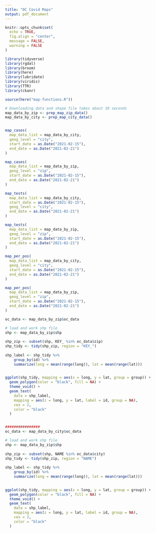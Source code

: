 ```yaml
---
title: "OC Covid Maps"
output: pdf_document
---
```


```r
knitr::opts_chunk$set(
  echo = TRUE,
  fig.align = "center",
  message = FALSE,
  warning = FALSE
)
```


```r
library(tidyverse)
library(rgdal)
library(broom)
library(here)
library(lubridate)
library(viridis)
library(TTR)
library(ckanr)

source(here("map-functions.R"))
```


```r
# Downloading data and shape file takes about 30 seconds
map_data_by_zip <- prep_map_zip_data()
map_data_by_city <- prep_map_city_data()


map_cases(
  map_data_list = map_data_by_city, 
  geog_level = "city",
  start_date = as.Date("2021-02-15"), 
  end_date = as.Date("2021-02-21")
)

map_cases(
  map_data_list = map_data_by_zip, 
  geog_level = "zip",
  start_date = as.Date("2021-02-15"), 
  end_date = as.Date("2021-02-21")
)

map_tests(
  map_data_list = map_data_by_city, 
  start_date = as.Date("2021-02-15"),
  geog_level = "city",
  end_date = as.Date("2021-02-21")
)

map_tests(
  map_data_list = map_data_by_zip, 
  geog_level = "zip",
  start_date = as.Date("2021-02-15"), 
  end_date = as.Date("2021-02-21")
)

map_per_pos(
  map_data_list = map_data_by_city, 
  geog_level = "city",
  start_date = as.Date("2021-02-15"), 
  end_date = as.Date("2021-02-21")
)

map_per_pos(
  map_data_list = map_data_by_zip, 
  geog_level = "zip",
  start_date = as.Date("2021-02-15"), 
  end_date = as.Date("2021-02-21")
)
```


```r
oc_data <- map_data_by_zip$oc_data

# load and work shp file
shp <- map_data_by_zip$shp
  
shp_zip <- subset(shp, KEY_ %in% oc_data$zip)
shp_tidy <- tidy(shp_zip, region = "KEY_")  
    
shp_label <- shp_tidy %>% 
    group_by(id) %>% 
    summarize(long = mean(range(long)), lat = mean(range(lat)))
  

ggplot(shp_tidy, mapping = aes(x = long, y = lat, group = group)) +
  geom_polygon(color = "black", fill = NA) +
  theme_void() +
  geom_text(
    data = shp_label,
    mapping = aes(z = long, y = lat, label = id, group = NA),
    cex = 2, 
    color = "black"
  )


################
oc_data <- map_data_by_city$oc_data

# load and work shp file
shp <- map_data_by_zip$shp
  
shp_zip <- subset(shp, NAME %in% oc_data$city)
shp_tidy <- tidy(shp_zip, region = "NAME")  
    
shp_label <- shp_tidy %>% 
    group_by(id) %>% 
    summarize(long = mean(range(long)), lat = mean(range(lat)))
  

ggplot(shp_tidy, mapping = aes(x = long, y = lat, group = group)) +
  geom_polygon(color = "black", fill = NA) +
  theme_void() +
  geom_text(
    data = shp_label,
    mapping = aes(z = long, y = lat, label = id, group = NA),
    cex = 2, 
    color = "black"
  )
```




